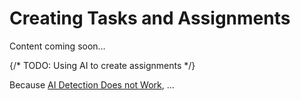
# Creating Tasks and Assignments

<Callout emoji="️🚧">
  Content coming soon…
</Callout>

{/* TODO: Using AI to create assignments */}

Because [AI Detection Does not Work](/teaching/ai_detection.mdx), …